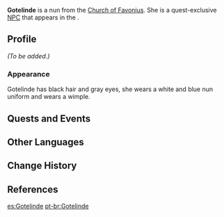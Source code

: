 {{Meta
<!-- REMOVE THIS TEMPLATE AFTER ADDING MISSING INFO -->
|missing_NPC_profile  = yes
}}
{{Character Infobox
|image            = NPC Gotelinde.png
|region           = Mondstadt
|location         = Mondstadt
|affiliation      = Church of Favonius
|voiceEN          = [http://caitlynelizabeth.net/ Caitlyn Elizabeth]<ref name="Caitlyn Elizabeth">Twitter: [https://twitter.com/BoobsMcbalrog/status/1419087456599633924 EN VA Self Announcement] ([https://web.archive.org/web/20210725000957/https://twitter.com/BoobsMcbalrog/status/1419087456599633924 Archived])</ref>
|type             = Quest NPC
|title            = Sister
}}
'''Gotelinde''' is a nun from the [[Church of Favonius]]. She is a quest-exclusive [[NPC]] that appears in the {{Quest|Venti's Plan}}.
<!--
==Location==
<gallery>
NPC Location Gotelinde.png|Gotelinde's location
NPC Location Gotelinde Context.png|Additional context
</gallery>
-->
==Profile==
<!--detailed story/lore information goes here-->
''(To be added.)''

===Appearance===
Gotelinde has black hair and gray eyes, she wears a white and blue nun uniform and wears a wimple.

==Quests and Events==
{{Quests and Events}}

==Other Languages==
{{Other Languages
|default_hidden = 1
|en      = Gotelinde
|zhs     = 歌特琳德
|zhs_rm  = Gētèlíndé
|zht     = 歌特琳德
|zht_rm  = Gētèlíndé
|ja      = ゴテリンデ
|ja_rm   = Goterinde
|ko      = 게틀린드
|es      = Gettlinde
|fr      = Gotelinde
|ru      = Геттлинда
|th      = Gotelinde
|vi      = Gotelinde
|de      = Gotelinde
|id      = Gettlinde
|pt      = Gotelinde
|tr      = Gotelinde
|it      = Gotelinde
}}

==Change History==
{{Change History|1.0}}

==References==
{{Reflist}}

[[es:Gotelinde]]
[[pt-br:Gotelinde]]